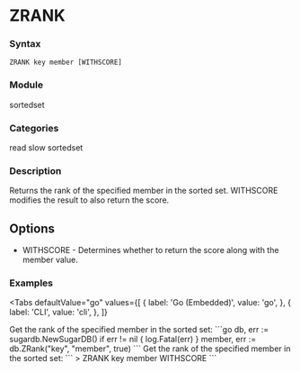 
# ZRANK

### Syntax
```
ZRANK key member [WITHSCORE]
```

### Module
<span className="acl-category">sortedset</span>

### Categories 
<span className="acl-category">read</span>
<span className="acl-category">slow</span>
<span className="acl-category">sortedset</span>

### Description 
Returns the rank of the specified member in the sorted set.
WITHSCORE modifies the result to also return the score.

## Options
- WITHSCORE - Determines whether to return the score along with the member value.

### Examples

<Tabs
  defaultValue="go"
  values={[
    { label: 'Go (Embedded)', value: 'go', },
    { label: 'CLI', value: 'cli', },
  ]}
>
  <TabItem value="go">
    Get the rank of the specified member in the sorted set:
    ```go
    db, err := sugardb.NewSugarDB()
    if err != nil {
      log.Fatal(err)
    }
    member, err := db.ZRank("key", "member", true)
    ```
  </TabItem>
  <TabItem value="cli">
    Get the rank of the specified member in the sorted set:
    ```
    > ZRANK key member WITHSCORE
    ```
  </TabItem>
</Tabs>  
